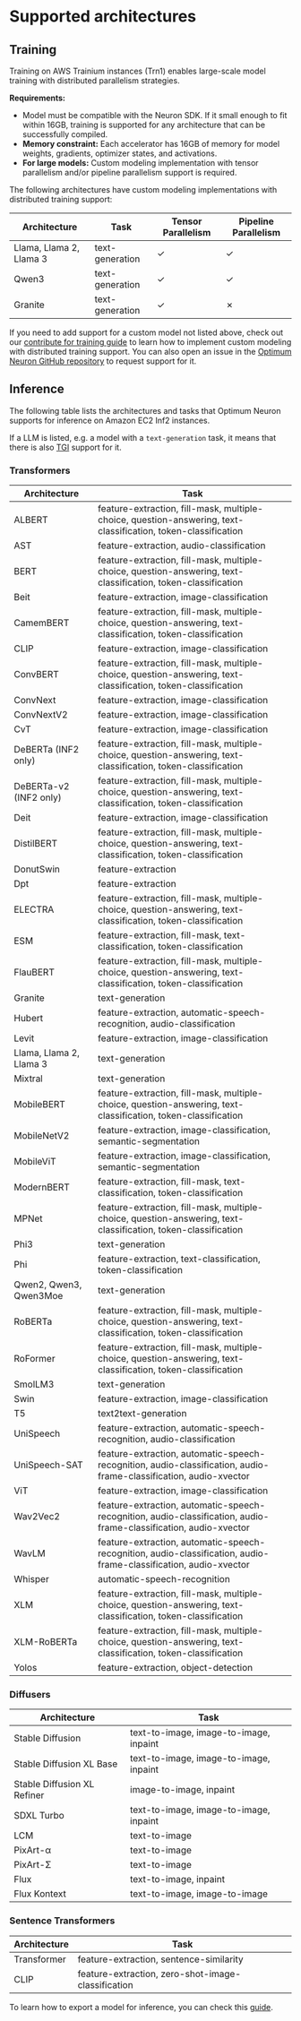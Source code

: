 <!---
Copyright 2024 The HuggingFace Team. All rights reserved.

Licensed under the Apache License, Version 2.0 (the "License");
you may not use this file except in compliance with the License.
You may obtain a copy of the License at

    http://www.apache.org/licenses/LICENSE-2.0

Unless required by applicable law or agreed to in writing, software
distributed under the License is distributed on an "AS IS" BASIS,
WITHOUT WARRANTIES OR CONDITIONS OF ANY KIND, either express or implied.
See the License for the specific language governing permissions and
limitations under the License.
-->

# Supported architectures

## Training

Training on AWS Trainium instances (Trn1) enables large-scale model training with distributed parallelism strategies.

**Requirements:**
- Model must be compatible with the Neuron SDK. If it small enough to fit within 16GB, training is supported for any architecture that can be successfully compiled.
- **Memory constraint:** Each accelerator has 16GB of memory for model weights, gradients, optimizer states, and activations.
- **For large models:** Custom modeling implementation with tensor parallelism and/or pipeline parallelism support is required.

The following architectures have custom modeling implementations with distributed training support:

| Architecture             | Task            | Tensor Parallelism | Pipeline Parallelism |
|--------------------------|-----------------|--------------------|----------------------|
| Llama, Llama 2, Llama 3  | text-generation | ✓                  | ✓                    |
| Qwen3                    | text-generation | ✓                  | ✓                    |
| Granite                  | text-generation | ✓                  | ✗                    |


<Tip>

If you need to add support for a custom model not listed above, check out our [contribute for training guide](./contribute/contribute_for_training) to learn how to implement custom modeling with distributed training support. You can also open an issue in the [Optimum Neuron GitHub repository](https://github.com/huggingface/optimum-neuron/issues) to request support for it.

</Tip>


## Inference

The following table lists the architectures and tasks that Optimum Neuron supports for inference on Amazon EC2 Inf2 instances.

<Tip>

If a LLM is listed, e.g. a model with a `text-generation` task, it means that there is also [TGI](https://huggingface.co/docs/text-generation-inference/en/index) support for it.

</Tip>

### Transformers

| Architecture              | Task                                                                                                                                          |
|---------------------------|-----------------------------------------------------------------------------------------------------------------------------------------------|
| ALBERT                    | feature-extraction, fill-mask, multiple-choice, question-answering, text-classification, token-classification                                 |
| AST                       | feature-extraction, audio-classification                                                                                                      |
| BERT                      | feature-extraction, fill-mask, multiple-choice, question-answering, text-classification, token-classification                                 |
| Beit                      | feature-extraction, image-classification                                                                                                      |
| CamemBERT                 | feature-extraction, fill-mask, multiple-choice, question-answering, text-classification, token-classification                                 |
| CLIP                      | feature-extraction, image-classification                                                                                                      |
| ConvBERT                  | feature-extraction, fill-mask, multiple-choice, question-answering, text-classification, token-classification                                 |
| ConvNext                  | feature-extraction, image-classification                                                                                                      |
| ConvNextV2                | feature-extraction, image-classification                                                                                                      |
| CvT                       | feature-extraction, image-classification                                                                                                      |
| DeBERTa (INF2 only)       | feature-extraction, fill-mask, multiple-choice, question-answering, text-classification, token-classification                                 |
| DeBERTa-v2 (INF2 only)    | feature-extraction, fill-mask, multiple-choice, question-answering, text-classification, token-classification                                 |
| Deit                      | feature-extraction, image-classification                                                                                                      |
| DistilBERT                | feature-extraction, fill-mask, multiple-choice, question-answering, text-classification, token-classification                                 |
| DonutSwin                 | feature-extraction                                                                                                                            |
| Dpt                       | feature-extraction                                                                                                                            |
| ELECTRA                   | feature-extraction, fill-mask, multiple-choice, question-answering, text-classification, token-classification                                 |
| ESM                       | feature-extraction, fill-mask, text-classification, token-classification                                                                      |
| FlauBERT                  | feature-extraction, fill-mask, multiple-choice, question-answering, text-classification, token-classification                                 |
| Granite                   | text-generation                                                                                                                               |
| Hubert                    | feature-extraction, automatic-speech-recognition, audio-classification                                                                        |
| Levit                     | feature-extraction, image-classification                                                                                                      |
| Llama, Llama 2, Llama 3   | text-generation                                                                                                                               |
| Mixtral                   | text-generation                                                                                                                               |
| MobileBERT                | feature-extraction, fill-mask, multiple-choice, question-answering, text-classification, token-classification                                 |
| MobileNetV2               | feature-extraction, image-classification, semantic-segmentation                                                                               |
| MobileViT                 | feature-extraction, image-classification, semantic-segmentation                                                                               |
| ModernBERT                | feature-extraction, fill-mask, text-classification, token-classification                                                                      |
| MPNet                     | feature-extraction, fill-mask, multiple-choice, question-answering, text-classification, token-classification                                 |
| Phi3                      | text-generation                                                                                 |
| Phi                       | feature-extraction, text-classification, token-classification                                                                                 |
| Qwen2, Qwen3, Qwen3Moe    | text-generation                                                                                 |
| RoBERTa                   | feature-extraction, fill-mask, multiple-choice, question-answering, text-classification, token-classification                                 |
| RoFormer                  | feature-extraction, fill-mask, multiple-choice, question-answering, text-classification, token-classification                                 |
| SmolLM3                   | text-generation                                                                                                                               |
| Swin                      | feature-extraction, image-classification                                                                                                      |
| T5                        | text2text-generation                                                                                                                          |
| UniSpeech                 | feature-extraction, automatic-speech-recognition, audio-classification                                                                        |
| UniSpeech-SAT             | feature-extraction, automatic-speech-recognition, audio-classification, audio-frame-classification, audio-xvector                             |
| ViT                       | feature-extraction, image-classification                                                                                                      |
| Wav2Vec2                  | feature-extraction, automatic-speech-recognition, audio-classification, audio-frame-classification, audio-xvector                             |
| WavLM                     | feature-extraction, automatic-speech-recognition, audio-classification, audio-frame-classification, audio-xvector                             |
| Whisper                   | automatic-speech-recognition                                                                                                                  |
| XLM                       | feature-extraction, fill-mask, multiple-choice, question-answering, text-classification, token-classification                                 |
| XLM-RoBERTa               | feature-extraction, fill-mask, multiple-choice, question-answering, text-classification, token-classification                                 |
| Yolos                     | feature-extraction, object-detection                                                                                                          |


### Diffusers

| Architecture                  | Task                                                                                                                                   |
|-------------------------------|----------------------------------------------------------------------------------------------------------------------------------------|
| Stable Diffusion              | text-to-image, image-to-image, inpaint                                                                                                 |
| Stable Diffusion XL Base      | text-to-image, image-to-image, inpaint                                                                                                 |
| Stable Diffusion XL Refiner   | image-to-image, inpaint                                                                                                                |
| SDXL Turbo                    | text-to-image, image-to-image, inpaint                                                                                                 |
| LCM                           | text-to-image                                                                                                                          |
| PixArt-α                      | text-to-image                                                                                                                          |
| PixArt-Σ                      | text-to-image                                                                                                                          |
| Flux                          | text-to-image, inpaint                                                                                                                 |
| Flux Kontext                  | text-to-image, image-to-image                                                                                                          |

### Sentence Transformers

| Architecture                  | Task                                                                                                                                   |
|-------------------------------|----------------------------------------------------------------------------------------------------------------------------------------|
| Transformer                   | feature-extraction, sentence-similarity                                                                                                |
| CLIP                          | feature-extraction, zero-shot-image-classification                                                                                     |


<Tip>

 To learn how to export a model for inference, you can check this [guide](https://huggingface.co/docs/optimum-neuron/guides/export_model#selecting-a-task).

</Tip>
